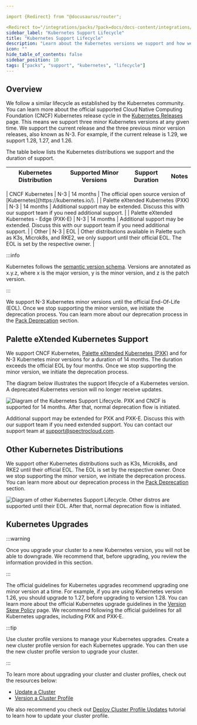 ```yaml
---

import {Redirect} from "@docusaurus/router";

<Redirect to="/integrations/packs/?pack=docs/docs-content/integrations/kubernetes-support" />
sidebar_label: "Kubernetes Support Lifecycle"
title: "Kubernetes Support Lifecycle"
description: "Learn about the Kubernetes versions we support and how we manage Kubernetes support."
icon: ""
hide_table_of_contents: false
sidebar_position: 10
tags: ["packs", "support", "kubernetes", "lifecycle"]
---
```



<Redirect to="/integrations/packs/?pack=docs/docs-content/integrations/kubernetes-support" />

## Overview

We follow a similar lifecycle as established by the Kubernetes community. You can learn more about the official
supported Cloud Native Computing Foundation (CNCF) Kubernetes release cycle in the
[Kubernetes Releases](https://kubernetes.io/releases/) page. This means we support three minor Kubernetes versions at
any given time. We support the current release and the three previous minor version releases, also known as N-3. For
example, if the current release is 1.29, we support 1.28, 1.27, and 1.26.

The table below lists the Kubernetes distributions we support and the duration of support.

| Kubernetes Distribution                    | Supported Minor Versions | Support Duration | Notes                                                                                                                                                       |
| ------------------------------------------ | ------------------------ | ---------------- | ----------------------------------------------------------------------------------------------------------------------------------------------------------- |


<Redirect to="/integrations/packs/?pack=docs/docs-content/integrations/kubernetes-support" />
| CNCF Kubernetes                            | N-3                      | 14 months        | The official open source version of [Kubernetes](https://kubernetes.io/).                                                                                   |
| Palette eXtended Kubernetes (PXK)          | N-3                      | 14 months        | Additional support may be extended. Discuss this with our support team if you need additional support.                                                      |
| Palette eXtended Kubernetes - Edge (PXK-E) | N-3                      | 14 months        | Additional support may be extended. Discuss this with our support team if you need additional support.                                                      |
| Other                                      | N-3                      | EOL              | Other distributions available in Palette such as K3s, Microk8s, and RKE2, we only support until their official EOL. The EOL is set by the respective owner. |

:::info

Kubernetes follows the [semantic version schema](https://semver.org/). Versions are annotated as x.y.z, where x is the
major version, y is the minor version, and z is the patch version.

:::

We support N-3 Kubernetes minor versions until the official End-Of-Life (EOL). Once we stop supporting the minor
version, we initiate the deprecation process. You can learn more about our deprecation process in the
[Pack Deprecation](./maintenance-policy.md#pack-deprecations) section.

## Palette eXtended Kubernetes Support

<!-- prettier-ignore-start -->
We support CNCF Kubernetes, [Palette eXtended Kubernetes (PXK)](./kubernetes.md) and <VersionedLink text="Palette eXtended Kubernetes Edge (PXK-E)" url="/integrations/packs/?pack=edge-k8s"/> for N-3 Kubernetes minor versions for a duration of 14
months. The duration exceeds the official EOL by four months. Once we stop supporting the minor version, we initiate the
deprecation process.
<!-- prettier-ignore-end -->

The diagram below illustrates the support lifecycle of a Kubernetes version. A deprecated Kubernetes version will no
longer receive updates.

![Diagram of the Kubernetes Support Lifecycle. PXK and CNCF is supported for 14 months. After that, normal deprecation flow is initiated.](/integrations_kubernetes-support_support-cycle.webp)

Additional support may be extended for PXK and PXK-E. Discuss this with our support team if you need extended support.
You can contact our support team at [support@spectrocloud.com](mailto:support@spectrocloud.com).

## Other Kubernetes Distributions

We support other Kubernetes distributions such as K3s, Microk8s, and RKE2 until their official EOL. The EOL is set by
the respective owner. Once we stop supporting the minor version, we initiate the deprecation process. You can learn more
about our deprecation process in the [Pack Deprecation](./maintenance-policy.md#pack-deprecations) section.

![Diagram of other Kubernetes Support Lifecycle. Other distros are supported until their EOL. After that, normal deprecation flow is initiated.](/integrations_kubernetes-support_support-cycle_other.webp)

## Kubernetes Upgrades

:::warning

Once you upgrade your cluster to a new Kubernetes version, you will not be able to downgrade. We recommend that, before
upgrading, you review the information provided in this section.

:::

The official guidelines for Kubernetes upgrades recommend upgrading one minor version at a time. For example, if you are
using Kubernetes version 1.26, you should upgrade to 1.27, before upgrading to version 1.28. You can learn more about
the official Kubernetes upgrade guidelines in the
[Version Skew Policy](https://kubernetes.io/releases/version-skew-policy/) page. We recommend following the official
guidelines for all Kubernetes upgrades, including PXK and PXK-E.

:::tip

Use cluster profile versions to manage your Kubernetes upgrades. Create a new cluster profile version for each
Kubernetes upgrade. You can then use the new cluster profile version to upgrade your cluster.

:::

To learn more about upgrading your cluster and cluster profiles, check out the resources below:

- [Update a Cluster](../clusters/cluster-management/cluster-updates.md)
- [Version a Cluster Profile](../profiles/cluster-profiles/modify-cluster-profiles/version-cluster-profile.md)

We also recommend you check out
[Deploy Cluster Profile Updates](../tutorials/cluster-management/update-maintain/update-k8s-cluster.md) tutorial to
learn how to update your cluster profile.
